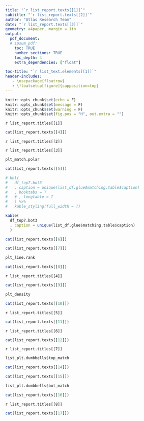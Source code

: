 ```yaml
---
title: "`r list_report.texts[[1]]`"
subtitle: "`r list_report.texts[[2]]`"
author: "Atlas Research Team"
date: "`r list_report.texts[[3]]`"
geometry: a4paper, margin = 1in
output:
  pdf_document:
  # ipsum_pdf:
    toc: TRUE
    number_sections: TRUE
    toc_depth: 4
    extra_dependencies: ["float"]

toc-title: "`r list_text.elements[[1]]`"
header-includes:
   - \usepackage{floatrow}
   - \floatsetup[figure]{capposition=top}
---
```


```r
knitr::opts_chunk$set(echo = F)
knitr::opts_chunk$set(message = F)
knitr::opts_chunk$set(warning = F)
knitr::opts_chunk$set(fig.pos = "H", out.extra = "")
```

\renewcommand{\figurename}{`r list_text.elements[[2]]`}

\renewcommand{\tablename}{`r list_text.elements[[3]]`}

`r list_report.titles[[1]]`

```r
cat(list_report.texts[[4]])
```

\newpage

`r list_report.titles[[2]]`

`r list_report.titles[[3]]`

```r
plt_match.polar
```

```r
cat(list_report.texts[[5]])
```

```r
# kbl(
#   df_top7.bot3
#   , caption = unique(list_df.glue$matching.table$caption)
#   , booktabs = T
#   # , longtable = T
#   ) %>%
#   kable_styling(full_width = T)

kable(
  df_top7.bot3
  , caption = unique(list_df.glue$matching.table$caption)
  )
```

```r
cat(list_report.texts[[6]])
```

```r
cat(list_report.texts[[7]])
```

```r
plt_line.rank
```

```r
cat(list_report.texts[[8]])
```

`r list_report.titles[[4]]`

```r
cat(list_report.texts[[9]])
```

```r
plt_density
```

```r
cat(list_report.texts[[10]])
```

`r list_report.titles[[5]]`

```r
cat(list_report.texts[[11]])
```

`r list_report.titles[[6]]`

```r
cat(list_report.texts[[12]])
```

`r list_report.titles[[7]]`

```r
list_plt.dumbbells$top_match
```

```r
cat(list_report.texts[[14]])
```

```r
cat(list_report.texts[[15]])
```

```r
list_plt.dumbbells$bot_match
```

```r
cat(list_report.texts[[16]])
```

`r list_report.titles[[8]]`

```r
cat(list_report.texts[[17]])
```
